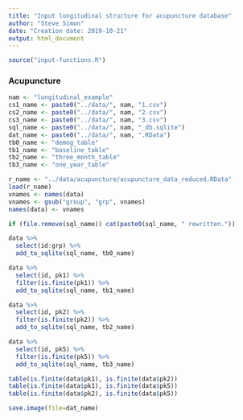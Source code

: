 ```yaml
---
title: "Input longitudinal structure for acupuncture database"
author: "Steve Simon"
date: "Creation date: 2019-10-21"
output: html_document
---
```

```r
source("input-functions.R")
```

### Acupuncture

```r
nam <- "longitudinal_example"
cs1_name <- paste0("../data/", nam, "1.csv")
cs2_name <- paste0("../data/", nam, "2.csv")
cs3_name <- paste0("../data/", nam, "3.csv")
sql_name <- paste0("../data/", nam, "_db.sqlite")
dat_name <- paste0("../data/", nam, ".RData")
tb0_name <- "demog_table"
tb1_name <- "baseline_table"
tb2_name <- "three_month_table"
tb3_name <- "one_year_table"

r_name <- "../data/acupuncture/acupuncture_data_reduced.RData"
load(r_name)
vnames <- names(data)
vnames <- gsub("group", "grp", vnames)
names(data) <- vnames

if (file.remove(sql_name)) cat(paste0(sql_name, " rewritten."))

data %>%
  select(id:grp) %>%
  add_to_sqlite(sql_name, tb0_name)

data %>%
  select(id, pk1) %>%
  filter(is.finite(pk1)) %>%
  add_to_sqlite(sql_name, tb1_name)

data %>%
  select(id, pk2) %>%
  filter(is.finite(pk2)) %>%
  add_to_sqlite(sql_name, tb2_name)

data %>%
  select(id, pk5) %>%
  filter(is.finite(pk5)) %>%
  add_to_sqlite(sql_name, tb3_name)

table(is.finite(data$pk1), is.finite(data$pk2))
table(is.finite(data$pk1), is.finite(data$pk5))
table(is.finite(data$pk2), is.finite(data$pk5))

save.image(file=dat_name)
```
